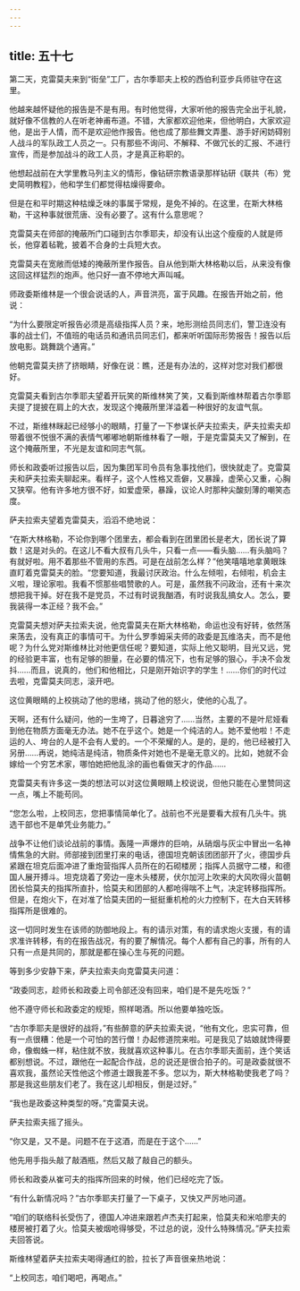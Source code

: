 ```yaml
---
---
---
```

title: 五十七
---



第二天，克雷莫夫来到“街垒”工厂，古尔季耶夫上校的西伯利亚步兵师驻守在这里。

他越来越怀疑他的报告是不是有用。有时他觉得，大家听他的报告完全出于礼貌，就好像不信教的人在听老神甫布道。不错，大家都欢迎他来，但他明白，大家欢迎他，是出于人情，而不是欢迎他作报告。他也成了那些舞文弄墨、游手好闲妨碍别人战斗的军队政工人员之一。只有那些不询问、不解释、不做冗长的汇报、不进行宣传，而是参加战斗的政工人员，才是真正称职的。

他想起战前在大学里教马列主义的情形，像钻研宗教语录那样钻研《联共（布）党史简明教程》，他和学生们都觉得枯燥得要命。

但是在和平时期这种枯燥乏味的事属于常规，是免不掉的。在这里，在斯大林格勒，干这种事就很荒唐、没有必要了。这有什么意思呢？

克雷莫夫在师部的掩蔽所门口碰到古尔季耶夫，却没有认出这个瘦瘦的人就是师长，他穿着毡靴，披着不合身的士兵短大衣。

克雷莫夫在宽敞而低矮的掩蔽所里作报告。自从他到斯大林格勒以后，从来没有像这回这样猛烈的炮声。他只好一直不停地大声叫喊。

师政委斯维林是一个很会说话的人，声音洪亮，富于风趣。在报告开始之前，他说：

“为什么要限定听报告必须是高级指挥人员？来，地形测绘员同志们，警卫连没有事的战士们，不值班的电话员和通讯员同志们，都来听听国际形势报告！报告以后放电影。跳舞跳个通宵。”

他朝克雷莫夫挤了挤眼睛，好像在说：瞧，还是有办法的，这样对您对我们都很好。

克雷莫夫看到古尔季耶夫望着开玩笑的斯维林笑了笑，又看到斯维林帮着古尔季耶夫提了提披在肩上的大衣，发现这个掩蔽所里洋溢着一种很好的友谊气氛。

不过，斯维林眯起已经够小的眼睛，打量了一下参谋长萨夫拉索夫，萨夫拉索夫却带着很不悦很不满的表情气嘟嘟地朝斯维林看了一眼，于是克雷莫夫又了解到，在这个掩蔽所里，不光是友谊和同志气氛。

师长和政委听过报告以后，因为集团军司令员有急事找他们，很快就走了。克雷莫夫和萨夫拉索夫聊起来。看样子，这个人性格又乖僻，又暴躁，虚荣心又重，心胸又狭窄。他有许多地方很不好，如爱虚荣，暴躁，议论人时那种尖酸刻薄的嘲笑态度。

萨夫拉索夫望着克雷莫夫，滔滔不绝地说：

“在斯大林格勒，不论你到哪个团里去，都会看到在团里团长是老大，团长说了算数！这是对头的。在这儿不看大叔有几头牛，只看一点——看头脑……有头脑吗？有就好啦。用不着那些不管用的东西。可是在战前怎么样？”他笑嘻嘻地拿黄眼珠直盯着克雷莫夫的脸。“您要知道，我最讨厌政治。什么左倾啦，右倾啦，机会主义啦，理论家啦。我看不惯那些唱赞歌的人。可是，虽然我不问政治，还有十来次想把我干掉。好在我不是党员，不过有时说我酗酒，有时说我乱搞女人。怎么，要我装得一本正经？我不会。”

克雷莫夫想对萨夫拉索夫说，他克雷莫夫在斯大林格勒，命运也没有好转，依然荡来荡去，没有真正的事情可干。为什么罗季姆采夫师的政委是瓦维洛夫，而不是他呢？为什么党对斯维林比对他更信任呢？要知道，实际上他又聪明，目光又远，党的经验更丰富，也有足够的胆量，在必要的情况下，也有足够的狠心，手决不会发抖……而且，说真的，他们和他相比，只是刚开始识字的学生！……你们的时代过去啦，克雷莫夫同志，滚开吧。

这位黄眼睛的上校挑动了他的思绪，挑动了他的怒火，使他的心乱了。

天啊，还有什么疑问，他的一生垮了，日暮途穷了……当然，主要的不是叶尼娅看到他在物质方面毫无办法。她不在乎这个。她是一个纯洁的人。她不爱他啦！不走运的人、垮台的人是不会有人爱的。一个不荣耀的人。是的，是的，他已经被打入另册……再说，她纯洁是纯洁，物质条件对她也不是毫无意义的。比如，她就不会嫁给一个穷艺术家，哪怕她把他乱涂的画也看做天才的作品……

克雷莫夫有许多这一类的想法可以对这位黄眼睛上校说说，但他只能在心里赞同这一点，嘴上不能苟同。

“您怎么啦，上校同志，您把事情简单化了。战前也不光是要看大叔有几头牛。挑选干部也不是单凭业务能力。”

战争不让他们谈论战前的事情。轰隆一声爆炸的巨响，从硝烟与灰尘中冒出一名神情焦急的大尉。师部接到团里打来的电话，德国坦克朝该团团部开了火，德国步兵紧跟在坦克后面冲进了重炮营指挥人员所在的石砌楼房；指挥人员据守二楼，和德国人展开搏斗。坦克烧着了旁边一座木头楼房，伏尔加河上吹来的大风吹得火苗朝团长恰莫夫的指挥所直扑，恰莫夫和团部的人都呛得喘不上气，决定转移指挥所。但是，在炮火下，在对准了恰莫夫团的一挺挺重机枪的火力控制下，在大白天转移指挥所是很难的。

这一切同时发生在该师的防御地段上。有的请示对策，有的请求炮火支援，有的请求准许转移，有的在报告战况，有的要了解情况。每个人都有自己的事，所有的人只有一点是共同的，那就是都在操心生与死的问题。

等到多少安静下来，萨夫拉索夫向克雷莫夫问道：

“政委同志，趁师长和政委上司令部还没有回来，咱们是不是先吃饭？”

他不遵守师长和政委定的规矩，照样喝酒。所以他要单独吃饭。

“古尔季耶夫是很好的战将，”有些醉意的萨夫拉索夫说，“他有文化，忠实可靠，但有一点很糟：他是一个可怕的苦行僧！办起修道院来啦。可是我见了姑娘就馋得要命，像蜘蛛一样，粘住就不放，我就喜欢这种事儿。在古尔季耶夫面前，连个笑话都别想说。不过，跟他在一起配合作战，总的说还是很合拍子的。可是政委就很不喜欢我，虽然论天性他这个修道士跟我差不多。您以为，斯大林格勒使我老了吗？那是我这些朋友们老了。我在这儿却相反，倒是过好。”

“我也是政委这种类型的呀。”克雷莫夫说。

萨夫拉索夫摇了摇头。

“你又是，又不是。问题不在于这酒，而是在于这个……”

他先用手指头敲了敲酒瓶，然后又敲了敲自己的额头。

师长和政委从崔可夫的指挥所回来的时候，他们已经吃完了饭。

“有什么新情况吗？”古尔季耶夫打量了一下桌子，又快又严厉地问道。

“咱们的联络科长受伤了，德国人冲进来跟若卢杰夫打起来，恰莫夫和米哈廖夫的楼房被打着了火。恰莫夫被烟呛得够受，不过总的说，没什么特殊情况。”萨夫拉索夫回答说。

斯维林望着萨夫拉索夫喝得通红的脸，拉长了声音很亲热地说：

“上校同志，咱们喝吧，再喝点。”